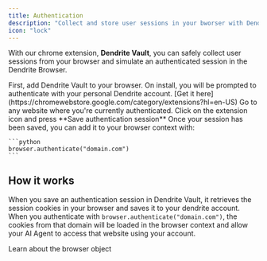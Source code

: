 ```yaml
---
title: Authentication
description: "Collect and store user sessions in your bworser with Dendrite Vault"
icon: "lock"
---
```



<BetaNote />

With our chrome extension, **Dendrite Vault**, you can safely collect user sessions from your browser and simulate an authenticated session in the Dendrite Browser.

<Steps>
  <Step title="Download the extension">
    First, add Dendrite Vault to your browser. On install, you will be prompted to authenticate
    with your personal Dendrite account. [Get it
    here](https://chromewebstore.google.com/category/extensions?hl=en-US)
  </Step>
  <Step title="Save auth session">
    Go to any website where you're currently authenticated. Click on the
    extension icon and press **Save authentication session**
  </Step>
  <Step title="Authenticate">
    Once your session has been saved, you can add it to your browser context
    with:

    ```python
    browser.authenticate("domain.com")
    ```

  </Step>
</Steps>

## How it works

When you save an authentication session in Dendrite Vault, it retrieves the session cookies in your browser and saves it to your dendrite account. When you authenticate with `browser.authenticate("domain.com")`, the cookies from that domain will be loaded in the browser context and allow your AI Agent to access that website using your account.

<Card title="DendriteBrowser" icon="browser" href="/classes/browser">
  Learn about the browser object
</Card>
